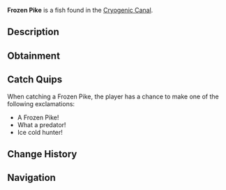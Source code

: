 {{FishInfobox
|image          = Frozen Pike.png
|rarity         = Rare
|sea            = First Sea
|location       = [[Cryogenic Canal]]
|sublocation    = 
|sources        = Fishing Rod
|radar_location = 
|xp             = 280
|weather        = 
|time           = 
|season         = Winter
|bait           = Fish Head
|base_weight    = 25
|base_value     = 650
|weight_range   = 15
|base_chance    = 25
|base_resil     = 40
}}
'''Frozen Pike''' is a {{Rarity|Rare}} fish found in the [[Cryogenic Canal]].

== Description ==
{{Description|A long and sleek predator fish, its body covered in frost-like patterns and icy fins.|Bestiary Entry}}

== Obtainment ==
{{Description|Hunts in the deepest parts of the canal.|Bestiary Hint}}
{{Fish Availability|
Cryogenic Canal
|top_rods      = 
Leviathan's Fang Rod\288148.79\171630.87;
Trident Rod\275636.25\172051.37;
Free Spirit Rod\265389.08\165655.11;
Krampus's Rod\265240.52\232245.4;
Magma Rod\249017.89\218040.81;
Flimsy Rod\174830.7\214180.97;
Plastic Rod\232398.66\203037.82;
Fast Rod\197316.36\236109.69;
Fischer's Rod\181899.88\224490.12;
Buddy Bond Rod\171646.91\215408.39;
No-Life Rod\216714.71\142763.29;
Ethereal Prism Rod\214343.29\123772.31;
Astralhook Rod\213980.96\126572.72;
Seraphic Rod\211701.59\124312.35;
Challenger's Rod\206025.89\125017.2;
Rod Of The Forgotten Fang\198546.44\115951.48;
Blazebringer Rod\191901.73\118524.26;
Zeus Rod\180795.35\111375.71;
Rod Of The Depths\179968.84\107020.69;
Verdant Shear Rod\179968.29\114677.53;
Rod Of The Exalted One\178524.92\109096.28;
Depthseeker Rod\165538.04\107888.4;
Avalanche Rod\149435.27\95745.38;
Volcanic Rod\147097.2\105427.84;
Steady Rod\56554.77\40518.53
|recommended   = Trident Rod
}}

== Catch Quips ==
When catching a Frozen Pike, the player has a chance to make one of the following exclamations:
* A Frozen Pike!
* What a predator!
* Ice cold hunter!

== Change History ==
{{Change History|{{subst:Current Version}}}}

== Navigation ==
{{Fish Navbox|Cryogenic Canal}}